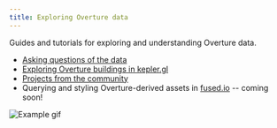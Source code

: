 ```yaml
---
title: Exploring Overture data
---
```


Guides and tutorials for exploring and understanding Overture data.

- [Asking questions of the data](../accessing-data/example-queries)
- [Exploring Overture buildings in kepler.gl](kepler-gl)
- [Projects from the community](community-projects)
- Querying and styling Overture-derived assets in [fused.io](https://www.fused.io/) -- coming soon!


![Example gif](/img/fused_overture_buildings_dec2023.gif)


